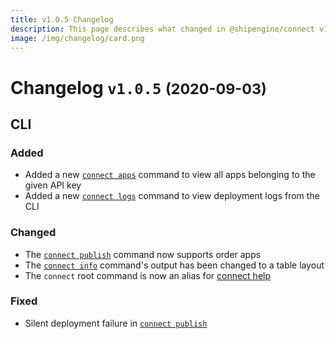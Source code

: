 ```yaml
---
title: v1.0.5 Changelog
description: This page describes what changed in @shipengine/connect v1.0.5
image: /img/changelog/card.png
---
```


Changelog `v1.0.5` <small>(2020-09-03)</small>
=========================================================


CLI
---------------------------------------

### Added
- Added a new [`connect apps`](https://github.com/ShipEngine/connect-cli#connect-apps) command to view all apps belonging to the given API key
- Added a new [`connect logs`](https://github.com/ShipEngine/connect-cli#connect-logs) command to view deployment logs from the CLI

### Changed
- The [`connect publish`](https://github.com/ShipEngine/connect-cli#connect-publish) command now supports order apps
- The [`connect info`](https://github.com/ShipEngine/connect-cli#connect-info) command's output has been changed to a table layout
- The `connect` root command is now an alias for [connect help](https://github.com/ShipEngine/connect-cli#connect-help-command)

### Fixed
- Silent deployment failure in [`connect publish`](https://github.com/ShipEngine/connect-cli#connect-publish)
